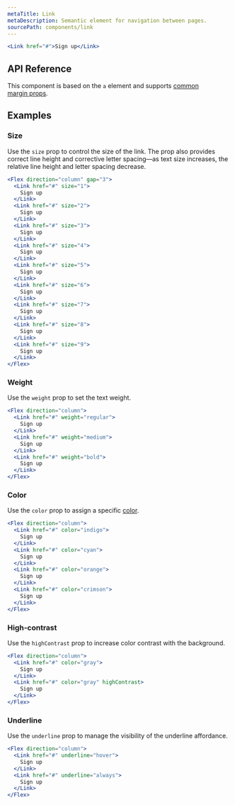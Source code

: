 ```yaml
---
metaTitle: Link
metaDescription: Semantic element for navigation between pages.
sourcePath: components/link
---
```


```jsx live=true
<Link href="#">Sign up</Link>
```

## API Reference

This component is based on the `a` element and supports [common margin props](/themes/docs/overview/layout#margin-props).

<ThemesPropsTable defs="linkPropDefs" />

## Examples

### Size

Use the `size` prop to control the size of the link. The prop also provides correct line height and corrective letter spacing—as text size increases, the relative line height and letter spacing decrease.

```jsx live=true scroll=true
<Flex direction="column" gap="3">
  <Link href="#" size="1">
    Sign up
  </Link>
  <Link href="#" size="2">
    Sign up
  </Link>
  <Link href="#" size="3">
    Sign up
  </Link>
  <Link href="#" size="4">
    Sign up
  </Link>
  <Link href="#" size="5">
    Sign up
  </Link>
  <Link href="#" size="6">
    Sign up
  </Link>
  <Link href="#" size="7">
    Sign up
  </Link>
  <Link href="#" size="8">
    Sign up
  </Link>
  <Link href="#" size="9">
    Sign up
  </Link>
</Flex>
```

### Weight

Use the `weight` prop to set the text weight.

```jsx live="true"
<Flex direction="column">
  <Link href="#" weight="regular">
    Sign up
  </Link>
  <Link href="#" weight="medium">
    Sign up
  </Link>
  <Link href="#" weight="bold">
    Sign up
  </Link>
</Flex>
```

### Color

Use the `color` prop to assign a specific [color](/themes/docs/theme/color).

```jsx live=true scroll=true
<Flex direction="column">
  <Link href="#" color="indigo">
    Sign up
  </Link>
  <Link href="#" color="cyan">
    Sign up
  </Link>
  <Link href="#" color="orange">
    Sign up
  </Link>
  <Link href="#" color="crimson">
    Sign up
  </Link>
</Flex>
```

### High-contrast

Use the `highContrast` prop to increase color contrast with the background.

```jsx live=true scroll=true
<Flex direction="column">
  <Link href="#" color="gray">
    Sign up
  </Link>
  <Link href="#" color="gray" highContrast>
    Sign up
  </Link>
</Flex>
```

### Underline

Use the `underline` prop to manage the visibility of the underline affordance.

```jsx live="true" scroll=true
<Flex direction="column">
  <Link href="#" underline="hover">
    Sign up
  </Link>
  <Link href="#" underline="always">
    Sign up
  </Link>
</Flex>
```
